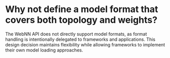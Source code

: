 
# Why not define a model format that covers both topology and weights?

The WebNN API does not directly support model formats, as format handling is intentionally delegated to frameworks and applications. This design decision maintains flexibility while allowing frameworks to implement their own model loading approaches.